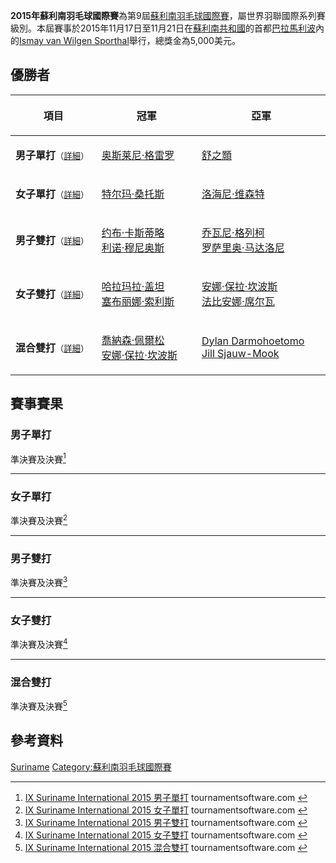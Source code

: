 {{noteTA|G1=Badminton}}
{{infobox badminton event
|name           = 2015年蘇利南羽毛球國際賽
|image          = 
|size           = 
|caption        =
|dates          = 2015年11月17日－11月21日
|number_edition = 第9屆
|level          = 4B
|prize_money    = 5,000美元
|location       = {{SUR}}[[巴拉馬利波|巴拉馬利波]]
|venue          = Ismay van Wilgen Sporthal
|previous       = 2014年蘇利南羽毛球國際賽 
|next           = 2016年蘇利南羽毛球國際賽
}}
'''2015年蘇利南羽毛球國際賽'''為第9屆[[蘇利南羽毛球國際賽|蘇利南羽毛球國際賽]]，屬世界羽聯國際系列賽級別。本屆賽事於2015年11月17日至11月21日在[[蘇利南共和國|蘇利南共和國]]的首都[[巴拉馬利波|巴拉馬利波]]內的[[Ismay_van_Wilgen_Sporthal|Ismay van Wilgen Sporthal]]舉行，總獎金為5,000美元。

== 優勝者 ==
{| class=wikitable style="font-size:small"
!width="200"|項目
!width="250"|冠軍
!width="250"|亞軍
|-
|'''男子單打'''<small>（[[#男子單打|詳細]]）</small>
|{{flagicon|CUB}} [[奥斯莱尼·格雷罗|奥斯莱尼·格雷罗]]
|{{flagicon|USA}} [[舒之顥|舒之顥]]
|-
|'''女子單打'''<small>（[[#女子單打|詳細]]）</small>
|{{flagicon|POR}} [[特尔玛·桑托斯|特尔玛·桑托斯]]
|{{flagicon|BRA}} [[洛海尼·维森特|洛海尼·维森特]]
|-
|'''男子雙打'''<small>（[[#男子雙打|詳細]]）</small>
|{{flagicon|MEX}} [[约布·卡斯蒂略|约布·卡斯蒂略]]<br/>{{flagicon|MEX}} [[利诺·穆尼奥斯|利诺·穆尼奥斯]]
|{{flagicon|ITA}} [[乔瓦尼·格列柯|乔瓦尼·格列柯]]<br/>{{flagicon|ITA}} [[罗萨里奥·马达洛尼|罗萨里奥·马达洛尼]]
|-
|'''女子雙打'''<small>（[[#女子雙打|詳細]]）</small>
|{{flagicon|MEX}} [[哈拉玛拉·盖坦|哈拉玛拉·盖坦]]<br/>{{flagicon|MEX}} [[塞布丽娜·索利斯|塞布丽娜·索利斯]]
|{{flagicon|BRA}} [[安娜·保拉·坎波斯|安娜·保拉·坎波斯]]<br/>{{flagicon|BRA}} [[法比安娜·席尔瓦|法比安娜·席尔瓦]]
|-
|'''混合雙打'''<small>（[[#混合雙打|詳細]]）</small>
|{{flagicon|GER}} [[喬納森·佩爾松|喬納森·佩爾松]]<br/>{{flagicon|BRA}} [[安娜·保拉·坎波斯|安娜·保拉·坎波斯]]
|{{flagicon|SUR}} [[Dylan_Darmohoetomo|Dylan Darmohoetomo]]<br/>{{flagicon|SUR}} [[Jill_Sjauw-Mook|Jill Sjauw-Mook]]
|}

== 賽事賽果 ==
=== 男子單打 ===
;準決賽及決賽<ref name="MS">[https://bwf.tournamentsoftware.com/sport/draw.aspx?id=A72F37AF-8AD4-4C29-A014-6D7B545CD9B9&draw=2 IX Suriname International 2015 男子單打] {{Wayback|url=https://bwf.tournamentsoftware.com/sport/draw.aspx?id=A72F37AF-8AD4-4C29-A014-6D7B545CD9B9&draw=2 |date=20200904022355 }} tournamentsoftware.com {{en}}</ref>
{{4TeamBracket-Tennis3-v2
| team-width=200
| RD1-seed1=1
| RD1-team1='''{{flagicon|CUB}} [[奥斯莱尼·格雷罗|奥斯莱尼·格雷罗]]
| RD1-score1-1='''21
| RD1-score1-2='''21
| RD1-score1-3=
| RD1-seed2=6
| RD1-team2={{flagicon|ITA}} [[罗萨里奥·马达洛尼|罗萨里奥·马达洛尼]]
| RD1-score2-1=14
| RD1-score2-2=13
| RD1-score2-3=

| RD1-seed3=8
| RD1-team3={{flagicon|CZE}} [[扬·弗罗利希|扬·弗罗利希]]
| RD1-score3-1=14
| RD1-score3-2=8
| RD1-score3-3=
| RD1-seed4=2
| RD1-team4='''{{flagicon|USA}} [[舒之顥|舒之顥]]
| RD1-score4-1='''21
| RD1-score4-2='''21
| RD1-score4-3=

| RD2-seed1=1
| RD2-team1='''{{flagicon|CUB}} [[奥斯莱尼·格雷罗|奥斯莱尼·格雷罗]]
| RD2-score1-1='''21
| RD2-score1-2='''21
| RD2-score1-3=
| RD2-seed2=2
| RD2-team2={{flagicon|USA}} [[舒之顥|舒之顥]]
| RD2-score2-1=11
| RD2-score2-2=16
| RD2-score2-3=
}}
----

=== 女子單打 ===
;準決賽及決賽<ref name="WS">[https://bwf.tournamentsoftware.com/sport/draw.aspx?id=A72F37AF-8AD4-4C29-A014-6D7B545CD9B9&draw=3 IX Suriname International 2015 女子單打] {{Wayback|url=https://bwf.tournamentsoftware.com/sport/draw.aspx?id=A72F37AF-8AD4-4C29-A014-6D7B545CD9B9&draw=3 |date=20200904022358 }} tournamentsoftware.com {{en}}</ref>
{{4TeamBracket-Tennis3-v2
| team-width=200
| RD1-seed1=1
| RD1-team1='''{{flagicon|BRA}} [[洛海尼·维森特|洛海尼·维森特]]
| RD1-score1-1='''21
| RD1-score1-2='''21
| RD1-score1-3=
| RD1-seed2=4
| RD1-team2={{flagicon|HUN}} [[劳拉·萨罗西|劳拉·萨罗西]]
| RD1-score2-1=18
| RD1-score2-2=12
| RD1-score2-3=

| RD1-seed3=3
| RD1-team3={{flagicon|BRA}} [[法比安娜·席尔瓦|法比安娜·席尔瓦]]
| RD1-score3-1=18
| RD1-score3-2=21
| RD1-score3-3=
| RD1-seed4=
| RD1-team4='''{{flagicon|POR}} [[特尔玛·桑托斯|特尔玛·桑托斯]]
| RD1-score4-1='''21
| RD1-score4-2='''23
| RD1-score4-3=

| RD2-seed1=1
| RD2-team1={{flagicon|BRA}} [[洛海尼·维森特|洛海尼·维森特]] (棄權)
| RD2-score1-1=
| RD2-score1-2=
| RD2-score1-3=
| RD2-seed2=
| RD2-team2='''{{flagicon|POR}} [[特尔玛·桑托斯|特尔玛·桑托斯]]
| RD2-score2-1=
| RD2-score2-2=
| RD2-score2-3=
}}
----

=== 男子雙打 ===
;準決賽及決賽<ref name="MD">[https://bwf.tournamentsoftware.com/sport/draw.aspx?id=A72F37AF-8AD4-4C29-A014-6D7B545CD9B9&draw=4 IX Suriname International 2015 男子雙打] {{Wayback|url=https://bwf.tournamentsoftware.com/sport/draw.aspx?id=A72F37AF-8AD4-4C29-A014-6D7B545CD9B9&draw=4 |date=20200904022405 }} tournamentsoftware.com {{en}}</ref>
{{4TeamBracket-Tennis3-v2
| team-width=200
| RD1-seed1=1
| RD1-team1='''{{flagicon|MEX}} [[约布·卡斯蒂略|约布·卡斯蒂略]]<br/> {{flagicon|MEX}} [[利诺·穆尼奥斯|利诺·穆尼奥斯]]
| RD1-score1-1='''21
| RD1-score1-2='''24
| RD1-score1-3=
| RD1-seed2=
| RD1-team2={{flagicon|CZE}} [[扬·弗罗利希|扬·弗罗利希]]<br/> {{flagicon|SVK}} [[马捷·林尼坎|马捷·林尼坎]]
| RD1-score2-1=13
| RD1-score2-2=22
| RD1-score2-3=

| RD1-seed3=
| RD1-team3={{flagicon|TRI}} [[尼古拉斯·邦科斯基|尼古拉斯·邦科斯基]]<br/> {{flagicon|TRI}} [[Alistair_Espinoza|Alistair Espinoza]]
| RD1-score3-1=12
| RD1-score3-2=13
| RD1-score3-3=
| RD1-seed4=2
| RD1-team4='''{{nowrap|{{flagicon|ITA}} [[乔瓦尼·格列柯|乔瓦尼·格列柯]]<br/> {{flagicon|ITA}} [[罗萨里奥·马达洛尼|罗萨里奥·马达洛尼]]}}
| RD1-score4-1='''21
| RD1-score4-2='''21
| RD1-score4-3=

| RD2-seed1=1
| RD2-team1='''{{flagicon|MEX}} [[约布·卡斯蒂略|约布·卡斯蒂略]]<br/> {{flagicon|MEX}} [[利诺·穆尼奥斯|利诺·穆尼奥斯]]
| RD2-score1-1=
| RD2-score1-2=
| RD2-score1-3=
| RD2-seed2=2
| RD2-team2={{nowrap|{{flagicon|ITA}} [[乔瓦尼·格列柯|乔瓦尼·格列柯]]<br/> {{flagicon|ITA}} [[罗萨里奥·马达洛尼|罗萨里奥·马达洛尼]] (棄權)}}
| RD2-score2-1=
| RD2-score2-2=
| RD2-score2-3=
}}
----

=== 女子雙打 ===
;準決賽及決賽<ref name="WD">[https://bwf.tournamentsoftware.com/sport/draw.aspx?id=A72F37AF-8AD4-4C29-A014-6D7B545CD9B9&draw=5 IX Suriname International 2015 女子雙打] {{Wayback|url=https://bwf.tournamentsoftware.com/sport/draw.aspx?id=A72F37AF-8AD4-4C29-A014-6D7B545CD9B9&draw=5 |date=20200904022409 }} tournamentsoftware.com {{en}}</ref>
{{4TeamBracket-Tennis3-v2
| team-width=200
| RD1-seed1=1
| RD1-team1='''{{flagicon|MEX}} [[哈拉玛拉·盖坦|哈拉玛拉·盖坦]]<br/> {{flagicon|MEX}} [[塞布丽娜·索利斯|塞布丽娜·索利斯]]
| RD1-score1-1='''21
| RD1-score1-2='''21
| RD1-score1-3=
| RD1-seed2=
| RD1-team2={{flagicon|PER}} [[丹妮拉·马西亚斯|丹妮拉·马西亚斯]]<br/> {{flagicon|COL}} [[Maria_Delia_Zambrano|Maria Delia Zambrano]]
| RD1-score2-1=12
| RD1-score2-2=13
| RD1-score2-3=

| RD1-seed3=
| RD1-team3={{flagicon|SUR}} [[Rugshaar_Ishaak|Rugshaar Ishaak]]<br/> {{flagicon|SUR}} [[Santusha_Ramzan|Santusha Ramzan]]
| RD1-score3-1=11
| RD1-score3-2=13
| RD1-score3-3=
| RD1-seed4=
| RD1-team4='''{{flagicon|BRA}} [[安娜·保拉·坎波斯|安娜·保拉·坎波斯]]<br/> {{flagicon|BRA}} [[法比安娜·席尔瓦|法比安娜·席尔瓦]]
| RD1-score4-1='''21
| RD1-score4-2='''21
| RD1-score4-3=

| RD2-seed1=1
| RD2-team1='''{{flagicon|MEX}} [[哈拉玛拉·盖坦|哈拉玛拉·盖坦]]<br/> {{flagicon|MEX}} [[塞布丽娜·索利斯|塞布丽娜·索利斯]]
| RD2-score1-1=
| RD2-score1-2=
| RD2-score1-3=
| RD2-seed2=
| RD2-team2={{flagicon|BRA}} [[安娜·保拉·坎波斯|安娜·保拉·坎波斯]]<br/> {{flagicon|BRA}} [[法比安娜·席尔瓦|法比安娜·席尔瓦]] (棄權)
| RD2-score2-1=
| RD2-score2-2=
| RD2-score2-3=
}}
----

=== 混合雙打 ===
;準決賽及決賽<ref name="XD">[https://bwf.tournamentsoftware.com/sport/draw.aspx?id=A72F37AF-8AD4-4C29-A014-6D7B545CD9B9&draw=6 IX Suriname International 2015 混合雙打] {{Wayback|url=https://bwf.tournamentsoftware.com/sport/draw.aspx?id=A72F37AF-8AD4-4C29-A014-6D7B545CD9B9&draw=6 |date=20200904022414 }} tournamentsoftware.com {{en}}</ref>
{{4TeamBracket-Tennis3-v2
| team-width=200
| RD1-seed1=1
| RD1-team1={{flagicon|BRA}} [[亚历克斯·汤|亚历克斯·汤]]<br/> {{flagicon|BRA}} [[洛海尼·维森特|洛海尼·维森特]] (中途退出)
| RD1-score1-1=''4
| RD1-score1-2=
| RD1-score1-3=
| RD1-seed2=
| RD1-team2='''{{flagicon|SUR}} [[Dylan_Darmohoetomo|Dylan Darmohoetomo]]<br/> {{flagicon|SUR}} [[Jill_Sjauw-Mook|Jill Sjauw-Mook]]
| RD1-score2-1=''11
| RD1-score2-2=
| RD1-score2-3=

| RD1-seed3=
| RD1-team3={{nowrap|{{flagicon|COL}} [[Jhonatan_Wu_Zheng|Jhonatan Wu Zheng]]<br/> {{flagicon|COL}} [[Damaris_Mercedes_Ortiz_Parada|Damaris Mercedes Ortiz Parada]]}}
| RD1-score3-1=13
| RD1-score3-2=19
| RD1-score3-3=
| RD1-seed4=
| RD1-team4='''{{flagicon|GER}} [[喬納森·佩爾松|喬納森·佩爾松]]<br/> {{flagicon|BRA}} [[安娜·保拉·坎波斯|安娜·保拉·坎波斯]]
| RD1-score4-1='''21
| RD1-score4-2='''21
| RD1-score4-3=

| RD2-seed1=
| RD2-team1={{flagicon|SUR}} [[Dylan_Darmohoetomo|Dylan Darmohoetomo]]<br/> {{flagicon|SUR}} [[Jill_Sjauw-Mook|Jill Sjauw-Mook]]
| RD2-score1-1=9
| RD2-score1-2=15
| RD2-score1-3=
| RD2-seed2=
| RD2-team2='''{{flagicon|GER}} [[喬納森·佩爾松|喬納森·佩爾松]]<br/> {{flagicon|BRA}} [[安娜·保拉·坎波斯|安娜·保拉·坎波斯]]
| RD2-score2-1='''21
| RD2-score2-2='''21
| RD2-score2-3=
}}

== 參考資料 ==
{{Reflist}}

[[Category:2015年世界羽聯國際系列賽|Suriname]]
[[Category:蘇利南羽毛球國際賽|Category:蘇利南羽毛球國際賽]]